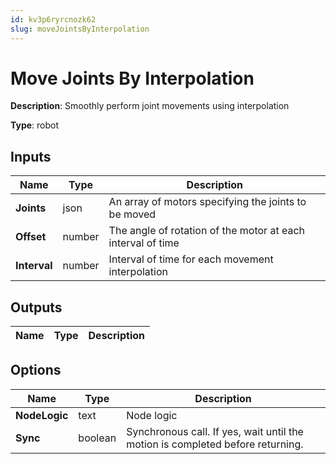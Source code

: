 ```yaml
---
id: kv3p6ryrcnozk62
slug: moveJointsByInterpolation
---
```


# Move Joints By Interpolation

**Description**: Smoothly perform joint movements using interpolation

**Type**: robot

## Inputs

| Name | Type | Description |
| --- | --- | --- |
| **Joints** | json | An array of motors specifying the joints to be moved |
| **Offset** | number | The angle of rotation of the motor at each interval of time |
| **Interval** | number | Interval of time for each movement interpolation |
## Outputs

| Name | Type | Description |
| --- | --- | --- |
## Options

| Name | Type | Description |
| --- | --- | --- |
| **NodeLogic** | text | Node logic |
| **Sync** | boolean | Synchronous call. If yes, wait until the motion is completed before returning. |
